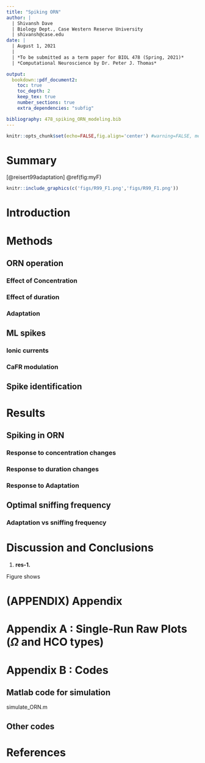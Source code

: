 ```yaml
---
title: "Spiking ORN"
author: |
  | Shivansh Dave 
  | Biology Dept., Case Western Reserve University
  | shivansh@case.edu
date: |
  | August 1, 2021
  | 
  | *To be submitted as a term paper for BIOL 478 (Spring, 2021)*
  | *Computational Neuroscience by Dr. Peter J. Thomas*

output: 
  bookdown::pdf_document2:
    toc: true
    toc_depth: 2
    keep_tex: true
    number_sections: true
    extra_dependencies: "subfig"

bibliography: 478_spiking_ORN_modeling.bib
---
```


\newpage

```r
knitr::opts_chunk$set(echo=FALSE,fig.align='center') #warning=FALSE, message=FALSE
```


<!-- Text  -->
# Summary {-}

[@reisert99adaptation] \@ref(fig:myF)

```r
knitr::include_graphics(c('figs/R99_F1.png','figs/R99_F1.png')) 
```

# Introduction



# Methods

## ORN operation

### Effect of Concentration

### Effect of duration

### Adaptation

## ML spikes {#ML}

### Ionic currents

### CaFR modulation

## Spike identification

# Results

## Spiking in ORN

### Response to concentration changes

### Response to duration changes

### Response to Adaptation

## Optimal sniffing frequency

### Adaptation vs sniffing frequency

# Discussion and Conclusions {#CD}

1. **res-1.**
  
  Figure shows 
  

\clearpage 

# (APPENDIX) Appendix {-}



# Appendix A : Single-Run Raw Plots ($\Omega$ and HCO types)



<!-- \clearpage  -->

# Appendix B : Codes


## Matlab code for simulation

simulate_ORN.m

## Other codes


# References

